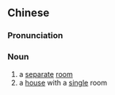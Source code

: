 {{also|单间}}
==Chinese==
{{zh-forms|s=单间}}

===Pronunciation===
{{zh-pron
|m=dānjiān
|cat=n
}}

===Noun===
{{zh-noun}}

# a [[separate]] [[room]]
# a [[house]] with a [[single]] room